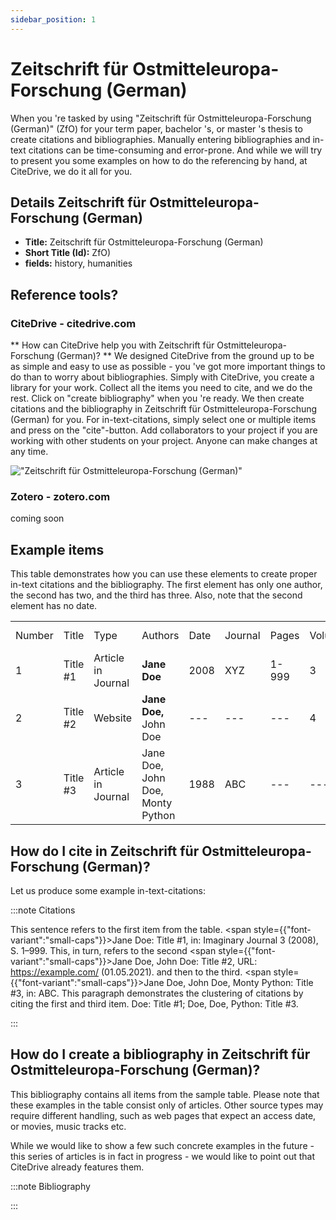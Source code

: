 ```yaml
---
sidebar_position: 1
---
```


# Zeitschrift für Ostmitteleuropa-Forschung (German)

When you 're tasked by using "Zeitschrift für Ostmitteleuropa-Forschung (German)" (ZfO) for your term paper, bachelor 's, or master 's thesis to create citations and bibliographies.
Manually entering bibliographies and in-text citations can be time-consuming and error-prone. And while we will try to present you some examples on how to do the referencing by hand, at CiteDrive, we do it all for you.

## Details  Zeitschrift für Ostmitteleuropa-Forschung (German)
* **Title:** Zeitschrift für Ostmitteleuropa-Forschung (German)
* **Short Title (Id):** ZfO)
* **fields:** history, humanities

## Reference tools?
### CiteDrive - citedrive.com
** How can CiteDrive help you with Zeitschrift für Ostmitteleuropa-Forschung (German)? **
We designed CiteDrive from the ground up to be as simple and easy to use as possible - you 've got more important things to do than to worry about bibliographies. Simply with CiteDrive, you create a library for your work. Collect all the items you need to cite, and we do the rest. Click on "create bibliography" when you 're ready. We then create citations and the bibliography in Zeitschrift für Ostmitteleuropa-Forschung (German) for you. For in-text-citations, simply select one or multiple items and press on the "cite"-button. Add collaborators to your project if you are working with other students on your project. Anyone can make changes at any time.


!["Zeitschrift für Ostmitteleuropa-Forschung (German)"](images/zeitschrift-fur-ostmitteleuropaforschung-german.svg "Choose Zeitschrift für Ostmitteleuropa-Forschung (German) in the CiteDrive App")

### Zotero - zotero.com

coming soon

## Example items

This table demonstrates how you can use these elements to create proper in-text citations and the bibliography. The first element has only one author, the second has two, and the third has three. Also, note that the second element has no date.


<table>
  <tr>
   <td>Number
   </td>
   <td>Title
   </td>
   <td>Type
   </td>
   <td>Authors
   </td>
   <td>Date
   </td>
   <td>Journal
   </td>
   <td>Pages
   </td>
   <td>Volume
   </td>
   <td>Issue
   </td>
   <td>Access Date
   </td>
  </tr>
  <tr>
   <td>1
   </td>
   <td>Title #1
   </td>
   <td>Article in Journal
   </td>
   <td><strong>Jane Doe</strong>
   </td>
   <td>2008
   </td>
   <td>XYZ
   </td>
   <td>1-999
   </td>
   <td>3
   </td>
   <td>2
   </td>
   <td>--
   </td>
  </tr>
  <tr>
   <td>
2
   </td>
   <td>Title #2
   </td>
   <td>Website
   </td>
   <td><strong>Jane Doe, </strong>John Doe
   </td>
   <td>---
   </td>
   <td>---
   </td>
   <td>---
   </td>
   <td>4
   </td>
   <td>---
   </td>
   <td>2020-05-01
   </td>
  </tr>
  <tr>
   <td>3
   </td>
   <td>Title #3
   </td>
   <td>Article in Journal
   </td>
   <td>Jane Doe, John Doe, Monty Python
   </td>
   <td>1988
   </td>
   <td>ABC
   </td>
   <td>---
   </td>
   <td>---
   </td>
   <td>16
   </td>
   <td>---
   </td>
  </tr>
</table>



## How do I cite in  Zeitschrift für Ostmitteleuropa-Forschung (German)?

Let us produce some example in-text-citations:

:::note Citations


This sentence refers to the first item from the table. <span style={{"font-variant":"small-caps"}}>Jane Doe</span>: Title #1, in: Imaginary Journal 3 (2008), S. 1–999. This, in turn, refers to the second <span style={{"font-variant":"small-caps"}}>Jane Doe, John  Doe</span>: Title #2, URL: https://example.com/ (01.05.2021).
and then to the third.  <span style={{"font-variant":"small-caps"}}>Jane Doe, John Doe, Monty Python</span>: Title #3, in: ABC.
This paragraph demonstrates the clustering of citations by citing the first and third item. Doe: Title #1; Doe, Doe, Python: Title #3.

:::

## How do I create a bibliography in Zeitschrift für Ostmitteleuropa-Forschung (German)?

This bibliography contains all items from the sample table. Please note that these examples in the table consist only of articles. Other source types may require different handling, such as web pages that expect an access date, or movies, music tracks etc.

While we would like to show a few such concrete examples in the future - this series of articles is in fact in progress - we would like to point out that CiteDrive already features them.

:::note Bibliography



:::


        